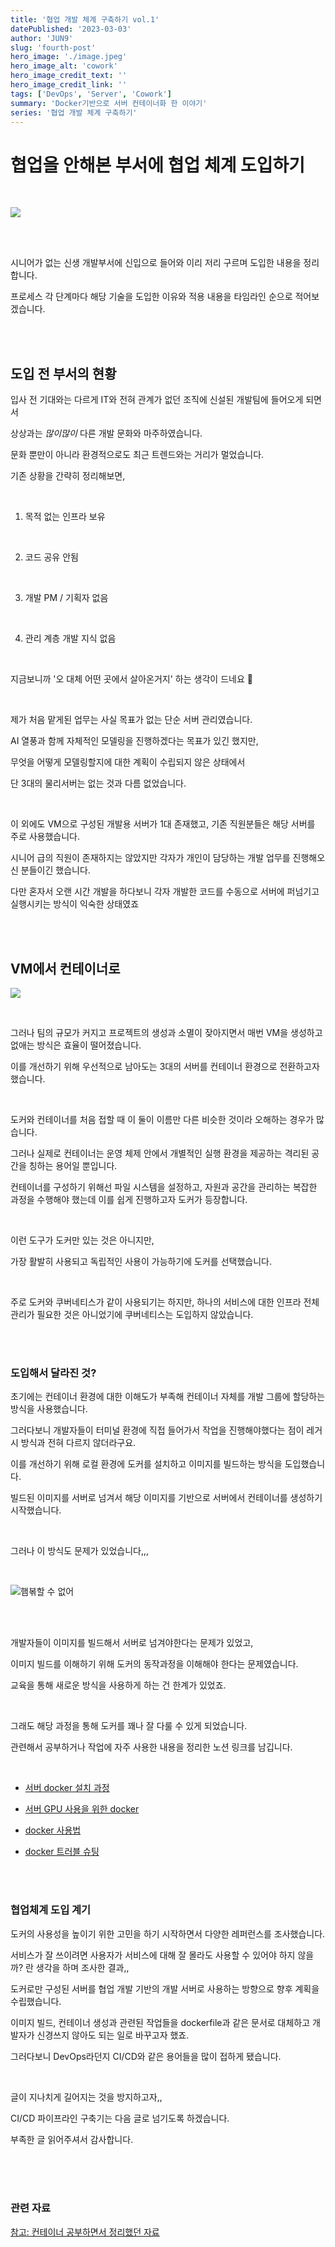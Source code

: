 ```yaml
---
title: '협업 개발 체계 구축하기 vol.1'
datePublished: '2023-03-03'
author: 'JUN9'
slug: 'fourth-post'
hero_image: './image.jpeg'
hero_image_alt: 'cowork'
hero_image_credit_text: ''
hero_image_credit_link: ''
tags: ['DevOps', 'Server', 'Cowork']
summary: 'Docker기반으로 서버 컨테이너화 한 이야기'
series: '협업 개발 체계 구축하기'
---
```


# 협업을 안해본 부서에 협업 체계 도입하기

<br />

![](1.jpeg)

<br />
<br />

시니어가 없는 신생 개발부서에 신입으로 들어와 이리 저리 구르며 도입한 내용을 정리합니다.

프로세스 각 단계마다 해당 기술을 도입한 이유와 적용 내용을 타임라인 순으로 적어보겠습니다.

<br />
<br />

## 도입 전 부서의 현황

입사 전 기대와는 다르게 IT와 전혀 관계가 없던 조직에 신설된 개발팀에 들어오게 되면서

상상과는 _많이많이_ 다른 개발 문화와 마주하였습니다.

문화 뿐만이 아니라 환경적으로도 최근 트렌드와는 거리가 멀었습니다.

기존 상황을 간략히 정리해보면,

<br />

1. 목적 없는 인프라 보유

<br />

2. 코드 공유 안됨

<br />

3. 개발 PM / 기획자 없음

<br />

4. 관리 계층 개발 지식 없음

<br />

지금보니까 '오 대체 어떤 곳에서 살아온거지' 하는 생각이 드네요 🤣

<br />

제가 처음 맡게된 업무는 사실 목표가 없는 단순 서버 관리였습니다.

AI 열풍과 함께 자체적인 모델링을 진행하겠다는 목표가 있긴 했지만,

무엇을 어떻게 모델링할지에 대한 계획이 수립되지 않은 상태에서

단 3대의 물리서버는 없는 것과 다름 없었습니다.

<br />

이 외에도 VM으로 구성된 개발용 서버가 1대 존재했고, 기존 직원분들은 해당 서버를 주로 사용했습니다.

시니어 급의 직원이 존재하지는 않았지만 각자가 개인이 담당하는 개발 업무를 진행해오신 분들이긴 했습니다.

다만 혼자서 오랜 시간 개발을 하다보니 각자 개발한 코드를 수동으로 서버에 퍼넘기고 실행시키는 방식이 익숙한 상태였죠

<br />

<br />

## VM에서 컨테이너로

![](2.jpeg)

<br />

그러나 팀의 규모가 커지고 프로젝트의 생성과 소멸이 잦아지면서 매번 VM을 생성하고 없애는 방식은 효율이 떨어졌습니다.

이를 개선하기 위해 우선적으로 남아도는 3대의 서버를 컨테이너 환경으로 전환하고자 했습니다.

<br />

도커와 컨테이너를 처음 접할 때 이 둘이 이름만 다른 비슷한 것이라 오해하는 경우가 많습니다.

그러나 실제로 컨테이너는 운영 체제 안에서 개별적인 실행 환경을 제공하는 격리된 공간을 칭하는 용어일 뿐입니다.

컨테이너를 구성하기 위해선 파일 시스템을 설정하고, 자원과 공간을 관리하는 복잡한 과정을 수행해야 했는데 이를 쉽게 진행하고자 도커가 등장합니다.

<br />

이런 도구가 도커만 있는 것은 아니지만,

가장 활발히 사용되고 독립적인 사용이 가능하기에 도커를 선택했습니다.

<br />

주로 도커와 쿠버네티스가 같이 사용되기는 하지만, 하나의 서비스에 대한 인프라 전체 관리가 필요한 것은 아니었기에 쿠버네티스는 도입하지 않았습니다.

<br />
<br />

### 도입해서 달라진 것?

초기에는 컨테이너 환경에 대한 이해도가 부족해 컨테이너 자체를 개발 그룹에 할당하는 방식을 사용했습니다.

그러다보니 개발자들이 터미널 환경에 직접 들어가서 작업을 진행해야했다는 점이 레거시 방식과 전혀 다르지 않더라구요.

이를 개선하기 위해 로컬 환경에 도커를 설치하고 이미지를 빌드하는 방식을 도입했습니다.

빌드된 이미지를 서버로 넘겨서 해당 이미지를 기반으로 서버에서 컨테이너를 생성하기 시작했습니다.

<br />

그러나 이 방식도 문제가 있었습니다,,,

<br />

![햄볶할 수 없어](3.jpeg)

<br />
<br />

개발자들이 이미지를 빌드해서 서버로 넘겨야한다는 문제가 있었고,

이미지 빌드를 이해하기 위해 도커의 동작과정을 이해해야 한다는 문제였습니다.

교육을 통해 새로운 방식을 사용하게 하는 건 한계가 있었죠.

<br />

그래도 해당 과정을 통해 도커를 꽤나 잘 다룰 수 있게 되었습니다.

관련해서 공부하거나 작업에 자주 사용한 내용을 정리한 노션 링크를 남깁니다.

<br />

- [서버 docker 설치 과정](https://www.notion.so/jun9/986ab5b957db4bb6860e0202c4fc682e?v=150d82c96b88456ca2e6ea08d75a82f2&p=084f251eb1bd4c66b8c429ccaacddcee&pm=s)

- [서버 GPU 사용을 위한 docker](https://www.notion.so/jun9/986ab5b957db4bb6860e0202c4fc682e?v=150d82c96b88456ca2e6ea08d75a82f2&p=0931bcabf4fb424c8aacd5a2e4b0f472&pm=s)

- [docker 사용법](https://www.notion.so/jun9/986ab5b957db4bb6860e0202c4fc682e?v=150d82c96b88456ca2e6ea08d75a82f2&p=7775b51eb3874e459cfeea84b9236e5d&pm=s)

- [docker 트러블 슈팅](https://www.notion.so/jun9/986ab5b957db4bb6860e0202c4fc682e?v=150d82c96b88456ca2e6ea08d75a82f2&p=5d8ccfc1b9344906a21edf503ef5924b&pm=s)

<br />
<br />

### 협업체계 도입 계기

도커의 사용성을 높이기 위한 고민을 하기 시작하면서 다양한 레퍼런스를 조사했습니다.

서비스가 잘 쓰이려면 사용자가 서비스에 대해 잘 몰라도 사용할 수 있어야 하지 않을까? 란 생각을 하며 조사한 결과,,

도커로만 구성된 서버를 협업 개발 기반의 개발 서버로 사용하는 방향으로 향후 계획을 수립했습니다.

이미지 빌드, 컨테이너 생성과 관련된 작업들을 dockerfile과 같은 문서로 대체하고 개발자가 신경쓰지 않아도 되는 일로 바꾸고자 했죠.

그러다보니 DevOps라던지 CI/CD와 같은 용어들을 많이 접하게 됐습니다.

<br />

글이 지나치게 길어지는 것을 방지하고자,,

CI/CD 파이프라인 구축기는 다음 글로 넘기도록 하겠습니다.

부족한 글 읽어주셔서 감사합니다.

<br />
<br />
<br />

### 관련 자료

[참고: 컨테이너 공부하면서 정리했던 자료](https://www.notion.so/jun9/6d430d94d3294cea986956dd59e5b68b)
